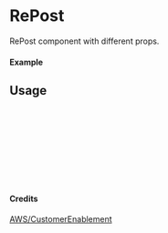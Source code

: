 
<Meta of={RePost} title="AWS/CustomerEnablement/RePost" />

# RePost

RePost component with different props.

#### Example

<Canvas of={RePost.Primary} />

## Usage

```ts
import { RePost } from "yadl-ui";

const Example = () => {
  return (
      <RePost />
  );
};

export default Example;
```

#### Credits
[AWS/CustomerEnablement](https://aws-icons.com/)
